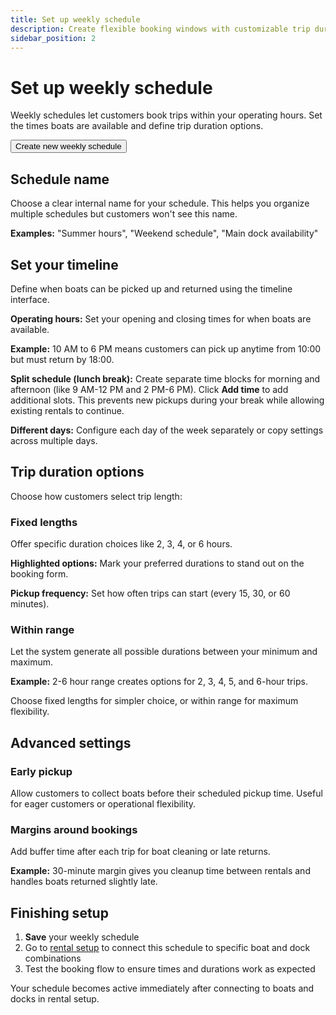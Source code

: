 ```yaml
---
title: Set up weekly schedule
description: Create flexible booking windows with customizable trip durations
sidebar_position: 2
---
```



# Set up weekly schedule

Weekly schedules let customers book trips within your operating hours. Set the times boats are available and define trip duration options.

<Button href="https://dashboard.letsbook.app/schedules/week/add">Create new weekly schedule</Button>

## Schedule name

Choose a clear internal name for your schedule. This helps you organize multiple schedules but customers won't see this name.

**Examples:** "Summer hours", "Weekend schedule", "Main dock availability"

## Set your timeline

Define when boats can be picked up and returned using the timeline interface.

<InlineVideoPlayer
    videoSrc={schedulesOpeningTimesVideo}
    title="Set opening times"
/>

**Operating hours:** Set your opening and closing times for when boats are available.

**Example:** 10 AM to 6 PM means customers can pick up anytime from 10:00 but must return by 18:00.

**Split schedule (lunch break):** Create separate time blocks for morning and afternoon (like 9 AM-12 PM and 2 PM-6 PM). Click **Add time** to add additional slots. This prevents new pickups during your break while allowing existing rentals to continue.

**Different days:** Configure each day of the week separately or copy settings across multiple days.

## Trip duration options

Choose how customers select trip length:

### Fixed lengths

Offer specific duration choices like 2, 3, 4, or 6 hours.

**Highlighted options:** Mark your preferred durations to stand out on the booking form.

**Pickup frequency:** Set how often trips can start (every 15, 30, or 60 minutes).

<InlineVideoPlayer
    videoSrc={schedulesFixedLengthsVideo}
    title="Set fixed lengths"
/>

### Within range

Let the system generate all possible durations between your minimum and maximum.

**Example:** 2-6 hour range creates options for 2, 3, 4, 5, and 6-hour trips.

Choose fixed lengths for simpler choice, or within range for maximum flexibility.

<InlineVideoPlayer
    videoSrc={schedulesWithinRangeVideo}
    title="Set durations within range"
/>

## Advanced settings

### Early pickup

Allow customers to collect boats before their scheduled pickup time. Useful for eager customers or operational flexibility.

### Margins around bookings

Add buffer time after each trip for boat cleaning or late returns.

**Example:** 30-minute margin gives you cleanup time between rentals and handles boats returned slightly late.

<InlineVideoPlayer
    videoSrc={scheduleAdvancedSettingsVideo}
    title="Advanced schedule settings"
/>

## Finishing setup

1. **Save** your weekly schedule
2. Go to [rental setup](https://dashboard.letsbook.app/rental-setup) to connect this schedule to specific boat and dock combinations
3. Test the booking flow to ensure times and durations work as expected

Your schedule becomes active immediately after connecting to boats and docks in rental setup.
